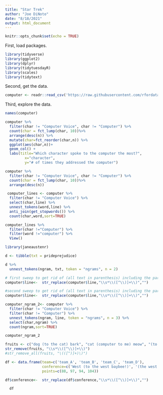 ```yaml
---
title: "Star Trek"
author: "Joe DiNoto"
date: "8/18/2021"
output: html_document
---
```


```r
knitr::opts_chunk$set(echo = TRUE)
```

First, load packages.

```r
library(tidyverse)
library(ggplot2)
library(dplyr)
library(tidytuesdayR)
library(scales)
library(tidytext)
```

Second, get the data.

```r
computer <- readr::read_csv('https://raw.githubusercontent.com/rfordatascience/tidytuesday/master/data/2021/2021-08-17/computer.csv')
```
Third, explore the data.

```r
names(computer)
```

```r
computer %>% 
  filter(char != "Computer Voice", char != "Computer") %>%
  count(char = fct_lump(char, 10))%>%
  arrange(desc(n)) %>%
  mutate(char=fct_reorder(char,n)) %>%
  ggplot(aes(char,n))+
  geom_col() +
  labs(title="Which character spoke to the computer the most?",
         x="character",
         y="# of times they addressed the computer")
```

```r
computer %>% 
  filter(char != "Computer Voice", char != "Computer") %>%
  count(char = fct_lump(char, 10))%>%
  arrange(desc(n))
```

```r
 computer_lines <- computer %>%
  filter(char != "Computer Voice") %>%
  select(char,line) %>%
  unnest_tokens(word,line) %>%
  anti_join(get_stopwords()) %>%
  count(char,word,sort=TRUE)

computer_lines %>%
  filter(char !="Computer") %>%
  filter(word !="computer") %>%
  View()
```


```r
library(janeaustenr)

d <- tibble(txt = prideprejudice)

d %>%
  unnest_tokens(ngram, txt, token = "ngrams", n = 2)
```


```r
# first sweep to get rid of (all text in parenthesis) including the parenthesis!
computer$line<-  str_replace(computer$line,"\\s*\\([^\\)]+\\)","")

#second sweep to get rid of (all text in parenthesis) including the parenthesis!
computer$line<-  str_replace(computer$line,"\\s*\\([^\\)]+\\)","")

computer_ngram_2<- computer %>%
  filter(char != "Computer Voice") %>%
  filter(char != "Computer") %>%
  unnest_tokens(ngram, line, token = "ngrams", n = 3) %>%
  select(char,ngram) %>%
  count(ngram,sort=TRUE)

computer_ngram_2

```

```r
fruits <- c("dog (to the cat) bark", "cat (computer to me) meow", "(to the computer) exit program!")
str_remove(fruits, "\\s*\\([^\\)]+\\)")
#str_remove_all(fruits, "\(([^)]+)\)")
```
```r
df <- data.frame(team=c('team_A', 'team_B', 'team_C', 'team_D'),
                 conference=c('West (to the west baybee!)', '(the west sucks) West', ' (eat the east) East', 'East'),
                 points=c(88, 97, 94, 104))

df$conference<-  str_replace(df$conference,"\\s*\\([^\\)]+\\)","")

  df

```

